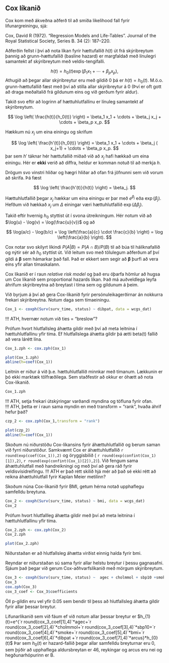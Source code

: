 ## Cox líkanið {#cox}


Cox kom með ákveðna aðferð til að smíða likelihood fall fyrir lifunargreiningu, sjá:

Cox, David R (1972). "Regression Models and Life-Tables". Journal of the Royal Statistical Society, Series B. 34 (2): 187–220.

Aðferðin fellst í því að nota líkan fyrir hættufallið $h(t)$ út frá skýribreytum þannig að grunn-hættufallið (basline hazard) er margfaldað með línulegri samantekt af skýribreytum með veldis-tengifalli.


$$
h(t) = h_0(t) \exp(\beta_1 x_1 + \cdots + \beta_p x_p),
$$
Athugið að þegar allar skýribreytur eru með gildið 0 þá er $h(t) = h_0(t)$. M.ö.o. grunn-hættufallið fæst með því að stilla allar skýribreytur á 0 (Því er oft gott að draga meðaltalið frá gildunum eins og við gerðum fyrir aldur).

Takið svo eftir að logrinn af hættuhlutfallinu er línuleg samantekt af skýribreytum.

$$
\log \left( \frac{h(t)}{h_0(t)} \right) = \beta_1 x_1 + \cdots + \beta_j x_j + \cdots + \beta_p x_p.
$$

Hækkum nú $x_j$ um eina einingu og skrifum

$$
\log \left( \frac{h'(t)}{h_0(t)} \right) = \beta_1 x_1 + \cdots + \beta_j ( x_j+1) + \cdots + \beta_p x_p.
$$
þar sem $h'$ táknar hér hættufallið miðað við að $x_j$ hafi hækkað um eina einingu. Hér er **ekki** verið að diffra, heldur er komman notuð til að merkja $h$.

Drögum svo vinstri hliðar og hægri hliðar að ofan frá jöfnunni sem við vorum að skrifa. Þá fæst

$$
\log \left( \frac{h'(t)}{h(t)} \right) = \beta_j.
$$

Hættuhlutfallið þegar $x_j$ hækkar um eina einingu er þar með $e^{\beta_j}$ eða $\exp(\beta_j)$. Hefðum við hækkað $x_j$ um $\Delta$ einingar væri hættuhlutfallið $\exp(\Delta \beta_j)$.

Takið eftir hvernig $h_0$ styttist út í svona útreikningum. Hér notum við að $\log(u) - \log(v) = \log(\frac{u}{v})$ og að 

$$
\log(a/c) - \log(b/c) = \log \left(\frac{a}{c} \cdot  \frac{c}{b} \right) = \log \left(\frac{a}{b} \right).  
$$

Cox notar svo skilyrt líkindi $P(A|B) = P(A \cap B) / P(B)$ til að búa til hálíknafallið og nýtir sér að $h_0$ styttist út. Við leitum svo með tölulegum aðferðum af því gildi á $\boldsymbol{\beta}$ sem hámarkar það fall. Það er ekkert sem segir að $\boldsymbol{\beta}$ þurfi að vera eins yfir allan tímaskalann.

Cox líkanið er í raun *relative risk model* og það eru óþarfa hömlur að hugsa um Cox líkanið sem proportional hazards líkan. Það má auðveldlega leyfa áhrifum skýribreytna að breytast í tíma sem og gildunum á þeim.
  
Við byrjum á því að gera Cox-líkanið fyrir persónuleikagerðirnar án nokkurra frekari skýribreytna. Notum daga sem tímaeiningu. 
```r
Cox_1 <- coxph(Surv(surv_time, status) ~ dibpat, data = wcgs_dat)
```
!!! ATH, hvernær notum við ties = "breslow"?

Prófum hvort hlutfallsleg áhætta gildir með því að meta leitnina í hættuhlutfallinu yfir tíma. Ef hlutfallslega áhætta gildir þá ætti beta(t) fallið að vera lárétt lína.  
```r
Cox_1.zph <- cox.zph(Cox_1)
```

```r
plot(Cox_1.zph)
abline(h=coef(Cox_1))
```
Leitnin er niður á við þ.e. hættuhlutfallið minnkar með tímanum. Lækkunin er þó ekki marktæk tölfræðilega. Sem staðfestir að okkur er óhætt að nota Cox-líkanið.  
```r
Cox_1.zph
```
!!! ATH, setja frekari útskýringar varðandi myndina og töfluna fyrir ofan.  
!!! ATH, þetta er í raun sama myndin en með transform = "rank", hvaða áhrif hefur það?
```r
czp_2 <- cox.zph(Cox_1,transform = "rank")

plot(czp_2)
abline(h=coef(Cox_1))
```

Skoðum nú niðurstöðu Cox-líkansins fyrir áhættuhlutfallið og berum saman við fyrri niðurstöður. Samkvæmt Cox er áhættuhlutfallið `r round(exp(coef(Cox_1)),2)` og öryggisbilið ( `r round(exp(confint(Cox_1)[1]),2)`, `r round(exp(confint(Cox_1)[2]),2)`). Við fengum sama áhættuhlutfall með handreikningi og með því að gera ráð fyrir veldisvísidreifingu. !!! ATH er það rétt skilið hjá mér að það sé ekki rétt að reikna áhættuhlutfall fyrir Kaplan Meier metilinn?


Skoðum núna Cox-líkanið fyrir BMI, getum hérna notað upphaflegu samfelldu breytuna. 

```r
Cox_2 <- coxph(Surv(surv_time, status) ~ bmi, data = wcgs_dat)
Cox_2
```

Prófum hvort hlutfallleg áhætta gildir með því að meta leitnina í hættuhlutfallinu yfir tíma.

```r
Cox_2.zph <- cox.zph(Cox_2)
Cox_2.zph
```

```r
plot(Cox_2.zph)
```

Niðurstaðan er að hlutfallsleg áhætta virðist einnig halda fyrir bmi.


Reyndar er niðurstaðan sú sama fyrir allar helstu breytur í þessu gagnasafni. Sjáum það þegar við gerum Cox-aðhvarfslíkanið með mörgum skýribreytum.  

```r
Cox_3 <- coxph(Surv(surv_time, status) ~  agec + cholmmol + sbp10 +smoker + bmi  + dibpat + arcus0  , data = wcgs_dat)
Cox_3
cox.zph(Cox_3)
cox_3_coef <- Cox_3$coefficients
```
Öll p-gildin eru vel yfir 0.05 sem bendir til þess að hlutfallsleg áhætta gildir fyrir allar þessar breytur.  

Lifunarlíkanið sem við fáum ef við notum allar þessar breytur er $h_{1}(t)=e^{`r round(cox_3_coef[1],4)`*agec+`r round(cox_3_coef[2],4)`*cholmmol+`r round(cox_3_coef[3],4)`*sbp10+`r round(cox_3_coef[4],4)`*smoke+`r round(cox_3_coef[5],4)`*bmi+`r round(cox_3_coef[6],4)`*dibpat +`r round(cox_3_coef[7],4)`*arcus}*h_{0}(t)$ Þar sem $h_{0}(t)$ er hazard-fallið þegar allar samfelldu breyturnar eru 0, sem þýðir að upphaflega aldursbreytan er 46, reykingar og arcus eru nei og hegðunarhópurinn er B. 

